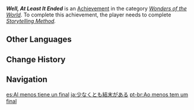{{Achievement Infobox
|id           = 84541
|order id     = 4065
|category     = Wonders of the World
|description  = Hear [[Junkichi]] out as he puts his story together.
|requirements = Complete ''[[Storytelling Method]].''
|primogems    = 5
|tracking     = 
|hidden       = 1
|type         = Quest
}}
'''''Well, At Least It Ended''''' is an [[Achievement]] in the category ''[[Wonders of the World]]''. To complete this achievement, the player needs to complete ''[[Storytelling Method]].''
<!--
==Trivia==

==Video Guides==
{{EVT
|video1   = 
|caption1 = 
}}
-->
==Other Languages==
{{Other Languages
|en      = Well, At Least It Ended
|zhs     = 至少有了个结局
|zhs_rm  = Zhìshào Yǒule Gè Jiéjú
|zht     = 至少有了個結局
|zht_rm  = Zhìshào Yǒule Gè Jiéjú
|zh_tl   = At Least There's Now An Ending
|ja      = 少なくとも結末がある
|ja_rm   = Sukunaku tomo Ketsumatsu ga Aru
|ja_tl   = At Least There's an Ending
|ko      = 적어도 결말은 맺은 셈
|ko_tl   = At Least There's an Ending
|es      = Al menos tiene un final
|es_tl   = At Least It Has an Ending
|fr      = Au moins il y a une fin
|fr_tl   = At Least There's an Ending
|ru      = Хотя бы заканчивается
|ru_tl   = At Least It Could Be Ending
|th      = อย่างน้อยก็มีตอนจบ
|th_rm   = 
|th_tl   = 
|vi      = Chí Ít Có Một Cái Kết
|vi_tl   = 
|de      = Na ja, zumindest hat es ein Ende
|de_tl   = Well, At Least It Has an End
|id      = Baguslah, Setidaknya Ini Selesai
|id_tl   = Good, At Least This is Done
|pt      = Ao menos tem um final
|pt_tl   = 
|tr      = Neyse, En Azından Bitti
|tr_tl   = Anyway, At Least it's Over
|it      = Beh, almeno è finita
|it_tl   = 
}}

==Change History==
{{Change History|2.1}}
<!--
==References==
{{Reflist}}
-->
==Navigation==
{{Achievement Navbox|Wonders of the World|Quest}}

[[es:Al menos tiene un final]]
[[ja:少なくとも結末がある]]
[[pt-br:Ao menos tem um final]]